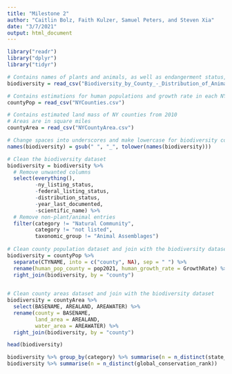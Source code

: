 ---
title: "Milestone 2"
author: "Caitlin Bolz, Faith Kulzer, Samuel Peters, and Steven Xia"
date: "3/7/2021"
output: html_document
---

```{r, echo=FALSE, message=FALSE}
library("readr")
library("dplyr")
library("tidyr")
```

```{r, message=FALSE}
# Contains names of plants and animals, as well as endangerment status, in NY at the county level
biodiversity = read_csv("Biodiversity_by_County_-_Distribution_of_Animals__Plants_and_Natural_Communities.csv")

# Contains estimations for human populations and growth rate in each NY county
countyPop = read_csv("NYCounties.csv")

# Contains estimated land mass of NY counties from 2010
# Areas are in square miles
countyArea = read_csv("NYCountyArea.csv")
```

```{r, warning=FALSE}
# Change spaces into underscores and make lowercase for biodiversity column names
names(biodiversity) = gsub(" ", "_", tolower(names(biodiversity)))

# Clean the biodiversity dataset
biodiversity = biodiversity %>% 
  # Remove unwanted columns
  select(everything(), 
         -ny_listing_status, 
         -federal_listing_status, 
         -distribution_status, 
         -year_last_documented,
         -scientific_name) %>% 
  # Remove non-plant/animal entries
  filter(category != "Natural Community",
         category != "not listed",
         taxonomic_group != "Animal Assemblages")
  
# Clean county population dataset and join with the biodiversity dataset
biodiversity = countyPop %>% 
  separate(CTYNAME, into = c("county", NA), sep = " ") %>% 
  rename(human_pop_county = pop2021, human_growth_rate = GrowthRate) %>%
  right_join(biodiversity, by = "county")
  

# Clean county areas dataset and join with the biodiversity dataset
biodiversity = countyArea %>% 
  select(BASENAME, AREALAND, AREAWATER) %>% 
  rename(county = BASENAME,
         land_area = AREALAND,
         water_area = AREAWATER) %>% 
  right_join(biodiversity, by = "county")
```

```{r, echo=FALSE}
head(biodiversity)
```


```{r}
biodiversity %>% group_by(category) %>% summarise(n = n_distinct(state_conservation_rank))
biodiversity %>% summarise(n = n_distinct(global_conservation_rank))
```

